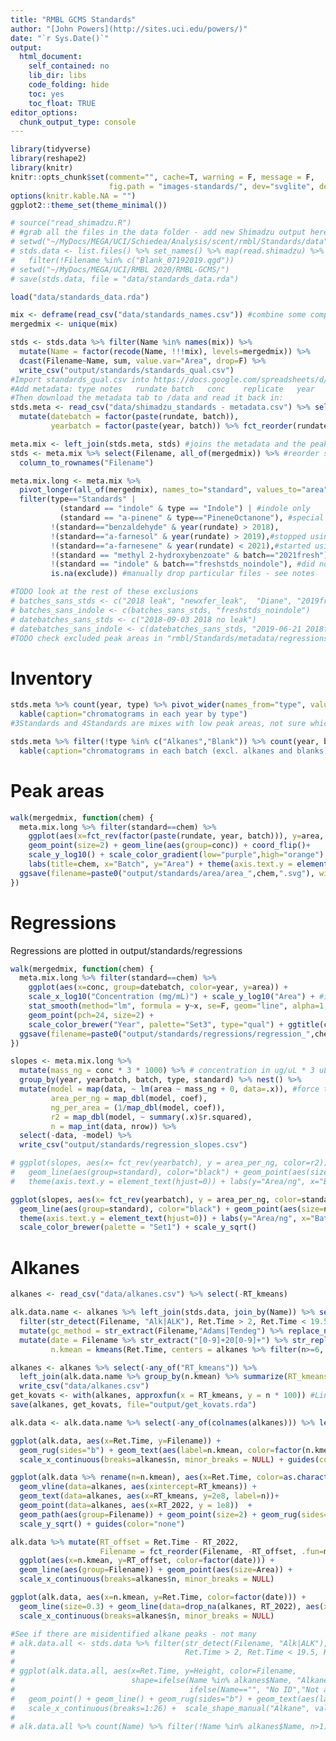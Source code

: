 ```yaml
---
title: "RMBL GCMS Standards"
author: "[John Powers](http://sites.uci.edu/powers/)"
date: "`r Sys.Date()`"
output:
  html_document:
    self_contained: no
    lib_dir: libs
    code_folding: hide
    toc: yes
    toc_float: TRUE
editor_options: 
  chunk_output_type: console
---
```


```r
library(tidyverse)
library(reshape2)
library(knitr)
knitr::opts_chunk$set(comment="", cache=T, warning = F, message = F, 
                      fig.path = "images-standards/", dev="svglite", dev.args=list(fix_text_size=FALSE), fig.height=8, fig.width=8)
options(knitr.kable.NA = "")
ggplot2::theme_set(theme_minimal())
```

```r
# source("read_shimadzu.R")
# #grab all the files in the data folder - add new Shimadzu output here and give it 2 digit prefix number
# setwd("~/MyDocs/MEGA/UCI/Schiedea/Analysis/scent/rmbl/Standards/data")
# stds.data <- list.files() %>% set_names() %>% map(read.shimadzu) %>% bind_rows(.id="batch") %>% 
#   filter(!Filename %in% c("Blank_07192019.qgd"))
# setwd("~/MyDocs/MEGA/UCI/RMBL 2020/RMBL-GCMS/")
# save(stds.data, file = "data/standards_data.rda")

load("data/standards_data.rda")

mix <- deframe(read_csv("data/standards_names.csv")) #combine some compound names
mergedmix <- unique(mix)

stds <- stds.data %>% filter(Name %in% names(mix)) %>% 
  mutate(Name = factor(recode(Name, !!!mix), levels=mergedmix)) %>% 
  dcast(Filename~Name, sum, value.var="Area", drop=F) %>% 
  write_csv("output/standards/standards_qual.csv")
#Import standards_qual.csv into https://docs.google.com/spreadsheets/d/1BqdNz8hb_CGbX83Rg8Zr42TPwb4z_JN42Qf_Je4Sz4k/edit#gid=2145192042
#Add metadata: type	notes	rundate	batch	conc	replicate	year
#Then download the metadata tab to /data and read it back in:
stds.meta <- read_csv("data/shimadzu_standards - metadata.csv") %>% select(-all_of(mergedmix)) %>% 
  mutate(datebatch = factor(paste(rundate, batch)),
         yearbatch = factor(paste(year, batch)) %>% fct_reorder(rundate))

meta.mix <- left_join(stds.meta, stds) #joins the metadata and the peak areas
stds <- meta.mix %>% select(Filename, all_of(mergedmix)) %>% #reorder stds to match stds.meta
  column_to_rownames("Filename") 

meta.mix.long <- meta.mix %>% 
  pivot_longer(all_of(mergedmix), names_to="standard", values_to="area") %>% 
  filter(type=="Standards" | 
           (standard == "indole" & type == "Indole") | #indole only
           (standard == "a-pinene" & type=="PineneOctanone"), #special mix with just these two
         !(standard=="benzaldehyde" & year(rundate) > 2018),
         !(standard=="a-farnesol" & year(rundate) > 2019),#stopped using these standards
         !(standard=="a-farnesene" & year(rundate) < 2021),#started using this standard instead
         !(standard == "methyl 2-hydroxybenzoate" & batch=="2021fresh"), #forgot to add standard
         !(standard == "indole" & batch=="freshstds_noindole"), #did not add standard
         is.na(exclude)) #manually drop particular files - see notes

#TODO look at the rest of these exclusions
# batches_sans_stds <- c("2018 leak", "newxfer_leak",  "Diane", "2019fresh","2018old", "Warmup")
# batches_sans_indole <- c(batches_sans_stds, "freshstds_noindole")
# datebatches_sans_stds <- c("2018-09-03 2018 no leak")
# datebatches_sans_indole <- c(datebatches_sans_stds, "2019-06-21 2018fresh", "2017-06-30 2017 good")
#TODO check excluded peak areas in "rmbl/Standards/metadata/regressions_2019_prexfer_filtered.csv"
```

# Inventory

```r
stds.meta %>% count(year, type) %>% pivot_wider(names_from="type", values_from="n") %>% 
  kable(caption="chromatograms in each year by type")
#3Standards and 4Standards are mixes with low peak areas, not sure which standards they contain

stds.meta %>% filter(!type %in% c("Alkanes","Blank")) %>% count(year, batch, rundate) %>% 
  kable(caption="chromatograms in each batch (excl. alkanes and blanks)") 
```

# Peak areas

```r
walk(mergedmix, function(chem) {
  meta.mix.long %>% filter(standard==chem) %>% 
    ggplot(aes(x=fct_rev(factor(paste(rundate, year, batch))), y=area, color=log10(conc)))  + 
    geom_point(size=2) + geom_line(aes(group=conc)) + coord_flip()+
    scale_y_log10() + scale_color_gradient(low="purple",high="orange") +
    labs(title=chem, x="Batch", y="Area") + theme(axis.text.y = element_text(hjust=0)) 
  ggsave(filename=paste0("output/standards/area/area_",chem,".svg"), width=8, height=6)
})
```


# Regressions

Regressions are plotted in output/standards/regressions

```r
walk(mergedmix, function(chem) {
  meta.mix.long %>% filter(standard==chem) %>% 
    ggplot(aes(x=conc, group=datebatch, color=year, y=area)) +
    scale_x_log10("Concentration (mg/mL)") + scale_y_log10("Area") + #ignores zeros
    stat_smooth(method="lm", formula = y~x, se=F, geom="line", alpha=1, size=1) + 
    geom_point(pch=24, size=2) + 
    scale_color_brewer("Year", palette="Set3", type="qual") + ggtitle(chem)
  ggsave(filename=paste0("output/standards/regressions/regression_",chem,".svg"), width=8, height=6)
})
```

```r
slopes <- meta.mix.long %>% 
  mutate(mass_ng = conc * 3 * 1000) %>% # concentration in ug/uL * 3 uL * 1000 ng/ug = mass of standard pipetted in ng
  group_by(year, yearbatch, batch, type, standard) %>% nest() %>% 
  mutate(model = map(data, ~ lm(area ~ mass_ng + 0, data=.x)), #force through zero (no intercept)
         area_per_ng = map_dbl(model, coef),
         ng_per_area = (1/map_dbl(model, coef)),
         r2 = map_dbl(model, ~ summary(.x)$r.squared),
         n = map_int(data, nrow)) %>% 
  select(-data, -model) %>% 
  write_csv("output/standards/regression_slopes.csv")

# ggplot(slopes, aes(x= fct_rev(yearbatch), y = area_per_ng, color=r2)) + facet_wrap(vars(standard), scales="free_x") +
#   geom_line(aes(group=standard), color="black") + geom_point(aes(size=n)) + coord_flip() + 
#   theme(axis.text.y = element_text(hjust=0)) + labs(y="Area/ng", x="Batch")

ggplot(slopes, aes(x= fct_rev(yearbatch), y = area_per_ng, color=standard)) + 
  geom_line(aes(group=standard), color="black") + geom_point(aes(size=n)) + coord_flip() + 
  theme(axis.text.y = element_text(hjust=0)) + labs(y="Area/ng", x="Batch") +
  scale_color_brewer(palette = "Set1") + scale_y_sqrt()
```

# Alkanes

```r
alkanes <- read_csv("data/alkanes.csv") %>% select(-RT_kmeans)

alk.data.name <- alkanes %>% left_join(stds.data, join_by(Name)) %>% select(-Synonyms) %>% 
  filter(str_detect(Filename, "Alk|ALK"), Ret.Time > 2, Ret.Time < 19.5) %>% #C6-C18
  mutate(gc_method = str_extract(Filename,"Adams|Tendeg") %>% replace_na("Ipo")) %>% filter(gc_method=="Ipo") %>% 
  mutate(date = Filename %>% str_extract("[0-9]+20[0-9]+") %>% str_replace("^([1-9]+)","0\\1") %>% mdy(),
         n.kmean = kmeans(Ret.Time, centers = alkanes %>% filter(n>=6, n<=18) %>% pull(RT_2022))$cluster + 5)

alkanes <- alkanes %>% select(-any_of("RT_kmeans")) %>% 
  left_join(alk.data.name %>% group_by(n.kmean) %>% summarize(RT_kmeans = median(Ret.Time)), join_by(n==n.kmean)) %>% 
  write_csv("data/alkanes.csv")
get_kovats <- with(alkanes, approxfun(x = RT_kmeans, y = n * 100)) #Linear interpolation
save(alkanes, get_kovats, file="output/get_kovats.rda")

alk.data <- alk.data.name %>% select(-any_of(colnames(alkanes))) %>% left_join(alkanes, join_by(n.kmean==n)) 

ggplot(alk.data, aes(x=Ret.Time, y=Filename)) + 
  geom_rug(sides="b") + geom_text(aes(label=n.kmean, color=factor(n.kmean))) +
  scale_x_continuous(breaks=alkanes$n, minor_breaks = NULL) + guides(color="none")

ggplot(alk.data %>% rename(n=n.kmean), aes(x=Ret.Time, color=as.character(n), y=Area)) + 
  geom_vline(data=alkanes, aes(xintercept=RT_kmeans)) + 
  geom_text(data=alkanes, aes(x=RT_kmeans, y=2e8, label=n))+
  geom_point(data=alkanes, aes(x=RT_2022, y = 1e8))  +
  geom_path(aes(group=Filename)) + geom_point(size=2) + geom_rug(sides="b") +
  scale_y_sqrt() + guides(color="none")

alk.data %>% mutate(RT_offset = Ret.Time - RT_2022,
                    Filename = fct_reorder(Filename, -RT_offset, .fun=median)) %>% 
  ggplot(aes(x=n.kmean, y=RT_offset, color=factor(date))) +
  geom_line(aes(group=Filename)) + geom_point(aes(size=Area)) + 
  scale_x_continuous(breaks=alkanes$n, minor_breaks = NULL)

ggplot(alk.data, aes(x=n.kmean, y=Ret.Time, color=factor(date))) + 
  geom_line(size=0.3) + geom_line(data=drop_na(alkanes, RT_2022), aes(x=n, y=RT_2022), color="black") + geom_point() +
  scale_x_continuous(breaks=alkanes$n, minor_breaks = NULL) 

#See if there are misidentified alkane peaks - not many
# alk.data.all <- stds.data %>% filter(str_detect(Filename, "Alk|ALK"), !str_detect(Filename,"Adams|Tendeg"), 
#                                      Ret.Time > 2, Ret.Time < 19.5, Height > 8e5)
# 
# ggplot(alk.data.all, aes(x=Ret.Time, y=Height, color=Filename, 
#                          shape=ifelse(Name %in% alkanes$Name, "Alkane", 
#                                       ifelse(Name=="", "No ID","Not alkane")))) +
#   geom_point() + geom_line() + geom_rug(sides="b") + geom_text(aes(label=Name)) + 
#   scale_x_continuous(breaks=1:26) +  scale_shape_manual("Alkane", values=c(19,4,1)) + scale_y_sqrt()
# 
# alk.data.all %>% count(Name) %>% filter(!Name %in% alkanes$Name, n>1) %>% arrange(desc(n))
```

